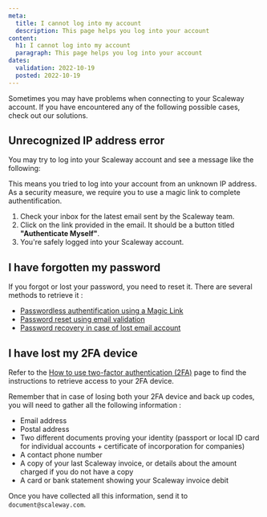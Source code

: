 ```yaml
---
meta:
  title: I cannot log into my account
  description: This page helps you log into your account
content:
  h1: I cannot log into my account
  paragraph: This page helps you log into your account
dates:
  validation: 2022-10-19
  posted: 2022-10-19
---
```


Sometimes you may have problems when connecting to your Scaleway account. If you have encountered any of the following possible cases, check out our solutions.

## Unrecognized IP address error 
You may try to log into your Scaleway account and see a message like the following: 

<Lightbox src="scaleway-unrecognized-ip.webp" alt="" />

This means you tried to log into your account from an unknown IP address. As a security measure, we require you to use a magic link to complete authentification. 
 
1. Check your inbox for the latest email sent by the Scaleway team.
2. Click on the link provided in the email. It should be a button titled **"Authenticate Myself"**.
3. You're safely logged into your Scaleway account. 


## I have forgotten my password

If you forgot or lost your password, you need to reset it. There are several methods to retrieve it :
  - [Passwordless authentification using a Magic Link](https://www.scaleway.com/en/docs/console/my-account/how-to/recover-a-lost-password/#passwordless-authentication-using-a-magic-link)
  - [Password reset using email validation](https://www.scaleway.com/en/docs/console/my-account/how-to/recover-a-lost-password/#password-reset-using-email-validation)
  - [Password recovery in case of lost email account](https://www.scaleway.com/en/docs/console/my-account/how-to/recover-a-lost-password/#password-recovery-in-case-of-lost-email-account)

## I have lost my 2FA device

Refer to the [How to use two-factor authentication (2FA)](https://www.scaleway.com/en/docs/console/my-account/how-to/use-2fa/) page to find the instructions to retrieve access to your 2FA device. 

Remember that in case of losing both your 2FA device and back up codes, you will need to gather all the following information :
  - Email address
  - Postal address
  - Two different documents proving your identity (passport or local ID card for individual accounts + certificate of incorporation for companies)
  - A contact phone number 
  - A copy of your last Scaleway invoice, or details about the amount charged if you do not have a copy 
  - A card or bank statement showing your Scaleway invoice debit 

Once you have collected all this information, send it to `document@scaleway.com`.







